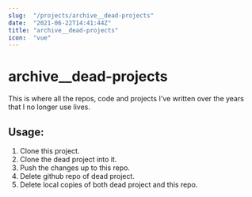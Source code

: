 ```yaml
---
slug:  "/projects/archive__dead-projects"
date:  "2021-06-22T14:41:44Z"
title: "archive__dead-projects"
icon:  "vue"
---
```


# archive__dead-projects

This is where all the repos, code and projects I've written over the years that I no longer use lives.

## Usage:

1. Clone this project.
2. Clone the dead project into it.
3. Push the changes up to this repo.
4. Delete github repo of dead project.
5. Delete local copies of both dead project and this repo.

